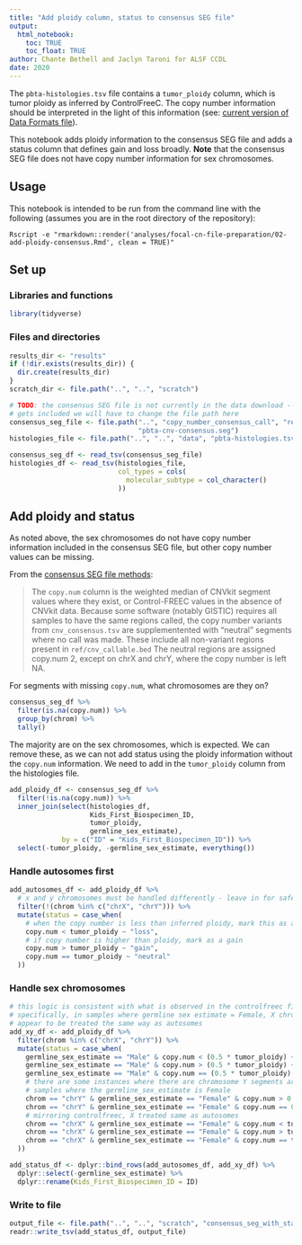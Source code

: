 ```yaml
---
title: "Add ploidy column, status to consensus SEG file"
output: 
  html_notebook:
    toc: TRUE
    toc_float: TRUE
author: Chante Bethell and Jaclyn Taroni for ALSF CCDL
date: 2020
---
```


The `pbta-histologies.tsv` file contains a `tumor_ploidy` column, which is tumor ploidy as inferred by ControlFreeC.
The copy number information should be interpreted in the light of this information (see: [current version of Data Formats file](https://github.com/AlexsLemonade/OpenPBTA-analysis/blob/0e642ef0602ad04b8d0fbd80be626d4374fee928/doc/data-formats.md#a-note-on-ploidy)).

This notebook adds ploidy information to the consensus SEG file and adds a status column that defines gain and loss broadly.
**Note** that the consensus SEG file does not have copy number information for sex chromosomes.

## Usage

This notebook is intended to be run from the command line with the following (assumes you are in the root directory of the repository):

```
Rscript -e "rmarkdown::render('analyses/focal-cn-file-preparation/02-add-ploidy-consensus.Rmd', clean = TRUE)"
```

## Set up

### Libraries and functions

```r
library(tidyverse)
```

### Files and directories

```r
results_dir <- "results"
if (!dir.exists(results_dir)) {
  dir.create(results_dir)
}
scratch_dir <- file.path("..", "..", "scratch")
```

```r
# TODO: the consensus SEG file is not currently in the data download -- when it
# gets included we will have to change the file path here
consensus_seg_file <- file.path("..", "copy_number_consensus_call", "results", 
                                "pbta-cnv-consensus.seg")
histologies_file <- file.path("..", "..", "data", "pbta-histologies.tsv")

consensus_seg_df <- read_tsv(consensus_seg_file)
histologies_df <- read_tsv(histologies_file,
                           col_types = cols(
                             molecular_subtype = col_character()
                           ))
```

## Add ploidy and status

As noted above, the sex chromosomes do not have copy number information included in the consensus SEG file, but other copy number values can be missing.

From the [consensus SEG file methods](https://github.com/AlexsLemonade/OpenPBTA-analysis/tree/0e642ef0602ad04b8d0fbd80be626d4374fee928/analyses/copy_number_consensus_call#consensus-cnv-creation): 

> The `copy.num` column is the weighted median of CNVkit segment values where they exist, or Control-FREEC values in the absence of CNVkit data. Because some software (notably GISTIC) requires all samples to have the same regions called, the copy number variants from `cnv_consensus.tsv` are supplementented with "neutral" segments where no call was made. These include all non-variant regions present in `ref/cnv_callable.bed` The neutral regions are assigned copy.num 2, except on chrX and chrY, where the copy number is left NA.

For segments with missing `copy.num`, what chromosomes are they on?

```r
consensus_seg_df %>%
  filter(is.na(copy.num)) %>%
  group_by(chrom) %>%
  tally()
```

The majority are on the sex chromosomes, which is expected.
We can remove these, as we can not add status using the ploidy information without the `copy.num` information.
We need to add in the `tumor_ploidy` column from the histologies file.

```r
add_ploidy_df <- consensus_seg_df %>%
  filter(!is.na(copy.num)) %>%
  inner_join(select(histologies_df, 
                    Kids_First_Biospecimen_ID, 
                    tumor_ploidy,
                    germline_sex_estimate), 
             by = c("ID" = "Kids_First_Biospecimen_ID")) %>%
  select(-tumor_ploidy, -germline_sex_estimate, everything())
```

### Handle autosomes first

```r
add_autosomes_df <- add_ploidy_df %>%
  # x and y chromosomes must be handled differently - leave in for safety
  filter(!(chrom %in% c("chrX", "chrY"))) %>%
  mutate(status = case_when(
    # when the copy number is less than inferred ploidy, mark this as a loss
    copy.num < tumor_ploidy ~ "loss",
    # if copy number is higher than ploidy, mark as a gain
    copy.num > tumor_ploidy ~ "gain",
    copy.num == tumor_ploidy ~ "neutral"
  ))
```

### Handle sex chromosomes

```r
# this logic is consistent with what is observed in the controlfreec file
# specifically, in samples where germline sex estimate = Female, X chromosomes
# appear to be treated the same way as autosomes
add_xy_df <- add_ploidy_df %>%
  filter(chrom %in% c("chrX", "chrY")) %>%  
  mutate(status = case_when(
    germline_sex_estimate == "Male" & copy.num < (0.5 * tumor_ploidy) ~ "loss",
    germline_sex_estimate == "Male" & copy.num > (0.5 * tumor_ploidy) ~ "gain",
    germline_sex_estimate == "Male" & copy.num == (0.5 * tumor_ploidy) ~ "neutral",
    # there are some instances where there are chromosome Y segments are in
    # samples where the germline_sex_estimate is Female
    chrom == "chrY" & germline_sex_estimate == "Female" & copy.num > 0 ~ "unknown",
    chrom == "chrY" & germline_sex_estimate == "Female" & copy.num == 0 ~ "neutral",
    # mirroring controlfreec, X treated same as autosomes
    chrom == "chrX" & germline_sex_estimate == "Female" & copy.num < tumor_ploidy ~ "loss",
    chrom == "chrX" & germline_sex_estimate == "Female" & copy.num > tumor_ploidy ~ "gain",
    chrom == "chrX" & germline_sex_estimate == "Female" & copy.num == tumor_ploidy ~ "neutral"
  ))

add_status_df <- dplyr::bind_rows(add_autosomes_df, add_xy_df) %>%
  dplyr::select(-germline_sex_estimate) %>%
  dplyr::rename(Kids_First_Biospecimen_ID = ID)
```

### Write to file

```r
output_file <- file.path("..", "..", "scratch", "consensus_seg_with_status.tsv")
readr::write_tsv(add_status_df, output_file)
```
